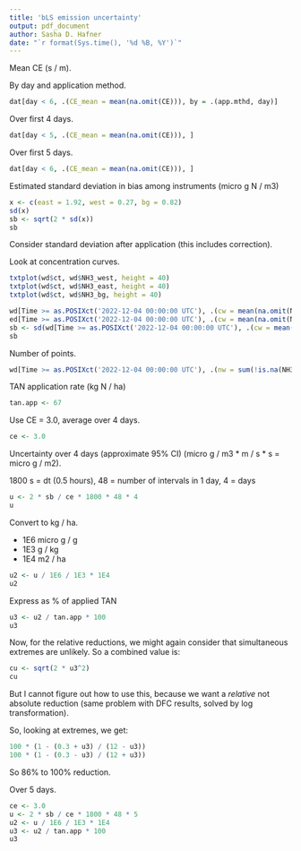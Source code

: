 ```yaml
---
title: 'bLS emission uncertainty'
output: pdf_document
author: Sasha D. Hafner
date: "`r format(Sys.time(), '%d %B, %Y')`"
---
```


Mean CE (s / m).

By day and application method.

```r
dat[day < 6, .(CE_mean = mean(na.omit(CE))), by = .(app.mthd, day)]
```

Over first 4 days.


```r
dat[day < 5, .(CE_mean = mean(na.omit(CE))), ]
```

Over first 5 days.


```r
dat[day < 6, .(CE_mean = mean(na.omit(CE))), ]
```

Estimated standard deviation in bias among instruments (micro g N / m3)

```r
x <- c(east = 1.92, west = 0.27, bg = 0.82)
sd(x)
sb <- sqrt(2 * sd(x))
sb
```

Consider standard deviation after application (this includes correction).

Look at concentration curves.

```r
txtplot(wd$ct, wd$NH3_west, height = 40)
txtplot(wd$ct, wd$NH3_east, height = 40)
txtplot(wd$ct, wd$NH3_bg, height = 40)
```

```r
wd[Time >= as.POSIXct('2022-12-04 00:00:00 UTC'), .(cw = mean(na.omit(NH3_west)), ce = mean(na.omit(NH3_east)), cb = mean(na.omit(NH3_bg)))]
ed[Time >= as.POSIXct('2022-12-04 00:00:00 UTC'), .(cw = mean(na.omit(NH3_west)), ce = mean(na.omit(NH3_east)), cb = mean(na.omit(NH3_bg)))]
sb <- sd(wd[Time >= as.POSIXct('2022-12-04 00:00:00 UTC'), .(cw = mean(na.omit(NH3_west)), ce = mean(na.omit(NH3_east)), cb = mean(na.omit(NH3_bg)))])
sb
```

Number of points.

```r
wd[Time >= as.POSIXct('2022-12-04 00:00:00 UTC'), .(nw = sum(!is.na(NH3_west)), ne = sum(!is.na(NH3_east)), nb = sum(!is.na(NH3_bg)))]
```

TAN application rate (kg N / ha)

```r
tan.app <- 67
```

Use CE = 3.0, average over 4 days.

```r
ce <- 3.0
```

Uncertainty over 4 days (approximate 95% CI) (micro g / m3 * m / s * s = micro g / m2).

1800 s = dt (0.5 hours), 48 = number of intervals in 1 day, 4 = days

```r
u <- 2 * sb / ce * 1800 * 48 * 4
u
```

Convert to kg / ha.

* 1E6 micro g / g 
* 1E3 g / kg
* 1E4 m2 / ha


```r
u2 <- u / 1E6 / 1E3 * 1E4
u2
```

Express as % of applied TAN

```r
u3 <- u2 / tan.app * 100
u3
```

Now, for the relative reductions, we might again consider that simultaneous extremes are unlikely.
So a combined value is:

```r
cu <- sqrt(2 * u3^2)
cu
```

But I cannot figure out how to use this, because we want a *relative* not absolute reduction (same problem with DFC results, solved by log transformation).

So, looking at extremes, we get:

```r
100 * (1 - (0.3 + u3) / (12 - u3))
100 * (1 - (0.3 - u3) / (12 + u3))
```

So 86% to 100% reduction.

Over 5 days.


```r
ce <- 3.0
u <- 2 * sb / ce * 1800 * 48 * 5
u2 <- u / 1E6 / 1E3 * 1E4
u3 <- u2 / tan.app * 100
u3
```




